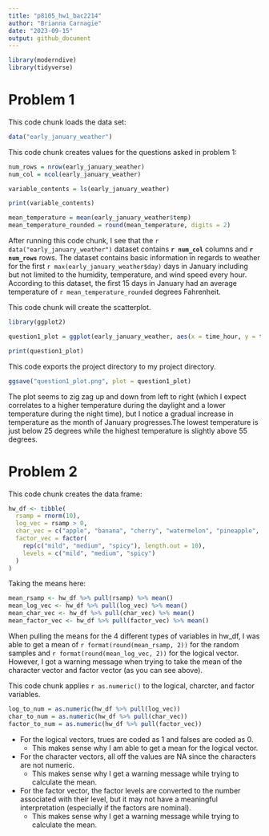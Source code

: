 ```yaml
---
title: "p8105_hw1_bac2214"
author: "Brianna Carnagie"
date: "2023-09-15"
output: github_document
---
```


```r
library(moderndive)
library(tidyverse)
```

# Problem 1 
This code chunk loads the data set:

```r
data("early_january_weather")
```

This code chunk creates values for the questions asked in problem 1: 
```r
num_rows = nrow(early_january_weather)
num_col = ncol(early_january_weather)

variable_contents = ls(early_january_weather)

print(variable_contents)

mean_temperature = mean(early_january_weather$temp)
mean_temperature_rounded = round(mean_temperature, digits = 2)
```

After running this code chunk, I see that the `r data("early_january_weather")` dataset contains **`r num_col`** columns and **`r num_rows`** rows. The dataset contains basic information in regards to weather for the first `r max(early_january_weather$day)` days in January including but not limited to the humidity, temperature, and wind speed every hour. According to this dataset, the first 15 days in January had an average temperature of `r mean_temperature_rounded` degrees Fahrenheit.


This code chunk will create the scatterplot.

```r
library(ggplot2)
```


```r
question1_plot = ggplot(early_january_weather, aes(x = time_hour, y = temp, color = humid)) + geom_point()

print(question1_plot)
```

This code exports the project directory to my project directory.
```r
ggsave("question1_plot.png", plot = question1_plot)
```


The plot seems to zig zag up and down from left to right (which I expect correlates to a higher temperature during the daylight and a lower temperature during the night time), but I notice a gradual increase in temperature as the month of January progresses.The lowest temperature is just below 25 degrees while the highest temperature is slightly above 55 degrees.


# Problem 2
This code chunk creates the data frame: 
```r

hw_df <- tibble(
  rsamp = rnorm(10),
  log_vec = rsamp > 0,
  char_vec = c("apple", "banana", "cherry", "watermelon", "pineapple", "grape", "kiwi", "blueberry", "mango", "orange"),
  factor_vec = factor(
    rep(c("mild", "medium", "spicy"), length.out = 10),
    levels = c("mild", "medium", "spicy")
  )
)
```

Taking the means here:

```r
mean_rsamp <- hw_df %>% pull(rsamp) %>% mean()
mean_log_vec <- hw_df %>% pull(log_vec) %>% mean()
mean_char_vec <- hw_df %>% pull(char_vec) %>% mean()
mean_factor_vec <- hw_df %>% pull(factor_vec) %>% mean()

```

When pulling the means for the 4 different types of variables in hw_df, I was able to get a mean of `r format(round(mean_rsamp, 2))` for the random samples and `r format(round(mean_log_vec, 2))` for the logical vector. However, I got a warning message when trying to take the mean of the character vector and factor vector (as you can see above).\

This code chunk applies `r as.numeric()` to the logical, charcter, and factor variables. 
```r
log_to_num = as.numeric(hw_df %>% pull(log_vec))
char_to_num = as.numeric(hw_df %>% pull(char_vec))
factor_to_num = as.numeric(hw_df %>% pull(factor_vec))
```

* For the logical vectors, trues are coded as 1 and falses are coded as 0. 
  * This makes sense why I am able to get a mean for the logical vector. 
* For the character vectors, all off the values are NA since the characters are not numeric. 
  * This makes sense why I get a warning message while trying to calculate the mean.
* For the factor vector, the factor levels are converted to the number associated with their level, but it may not have a meaningful interpretation (especially if the factors are nominal).
  * This makes sense why I get a warning message while trying to calculate the mean.
